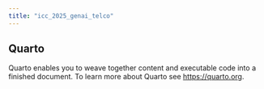 ```yaml
---
title: "icc_2025_genai_telco"
---
```


## Quarto

Quarto enables you to weave together content and executable code into a finished document. To learn more about Quarto see <https://quarto.org>.
